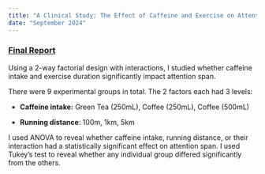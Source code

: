 ```yaml
---
title: "A Clinical Study: The Effect of Caffeine and Exercise on Attention"
date: "September 2024"
---
```


### [Final Report](Stats101B_Final_Project.pdf)

Using a 2-way factorial design with interactions, I studied whether caffeine intake and exercise duration significantly impact attention span.

There were 9 experimental groups in total. The 2 factors each had 3 levels:

-   **Caffeine intake:** Green Tea (250mL), Coffee (250mL), Coffee (500mL)

-   **Running distance**: 100m, 1km, 5km

I used ANOVA to reveal whether caffeine intake, running distance, or their interaction had a statistically significant effect on attention span. I used Tukey's test to reveal whether any individual group differed significantly from the others.
